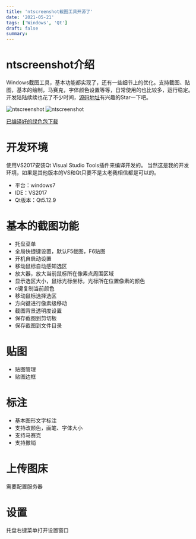 ```yaml
---
title: 'ntscreenshot截图工具开源了'
date: '2021-05-21'
tags: ['Windows', 'Qt']
draft: false
summary: 
---
```


# ntscreenshot介绍
Windows截图工具，基本功能都实现了，还有一些细节上的优化。支持截图、贴图，基本的绘制，马赛克，字体颜色设置等等，日常使用的也比较多，运行稳定。开发陆陆续续也花了不少时间，[源码地址](https://gitee.com/tujiaw/ntscreenshot)有兴趣的Star一下吧。

![ntscreenshot](https://gitee.com/tujiaw/ntscreenshot/raw/master/ntscreenshot_demo.png)
![ntscreenshot](https://gitee.com/tujiaw/ntscreenshot/raw/master/ntscreenshot_demo2.png)

[已编译好的绿色包下载](https://gitee.com/tujiaw/ntscreenshot/tree/master/release)

# 开发环境
使用VS2017安装Qt Visual Studio Tools插件来编译开发的。
当然这是我的开发环境，如果是其他版本的VS和Qt只要不是太老我相信都是可以的。

* 平台：windows7
* IDE：VS2017
* Qt版本：Qt5.12.9

# 基本的截图功能  
* 托盘菜单
* 全局快捷键设置，默认F5截图，F6贴图
* 开机自启动设置
* 移动鼠标自动感知选区
* 放大器，放大当前鼠标所在像素点周围区域
* 显示选区大小，鼠标光标坐标，光标所在位置像素的颜色
* c键复制当前颜色
* 移动鼠标选择选区
* 方向键进行像素级移动
* 截图背景透明度设置
* 保存截图到剪切板
* 保存截图到文件目录

# 贴图
* 贴图管理
* 贴图边框

# 标注
* 基本图形文字标注
* 支持改颜色，画笔、字体大小
* 支持马赛克
* 支持撤销

# 上传图床
需要配置服务器


# 设置
托盘右键菜单打开设置窗口
